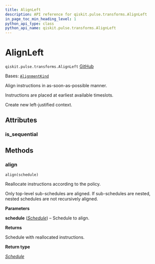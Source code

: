 ```yaml
---
title: AlignLeft
description: API reference for qiskit.pulse.transforms.AlignLeft
in_page_toc_min_heading_level: 1
python_api_type: class
python_api_name: qiskit.pulse.transforms.AlignLeft
---
```


# AlignLeft

<span id="qiskit.pulse.transforms.AlignLeft" />

`qiskit.pulse.transforms.AlignLeft` [GitHub](https://github.com/qiskit/qiskit/tree/stable/1.0/qiskit/pulse/transforms/alignments.py "view source code")

Bases: [`AlignmentKind`](pulse#qiskit.pulse.transforms.AlignmentKind "qiskit.pulse.transforms.alignments.AlignmentKind")

Align instructions in as-soon-as-possible manner.

Instructions are placed at earliest available timeslots.

Create new left-justified context.

## Attributes

<span id="qiskit.pulse.transforms.AlignLeft.is_sequential" />

### is\_sequential

## Methods

### align

<span id="qiskit.pulse.transforms.AlignLeft.align" />

`align(schedule)`

Reallocate instructions according to the policy.

Only top-level sub-schedules are aligned. If sub-schedules are nested, nested schedules are not recursively aligned.

**Parameters**

**schedule** ([*Schedule*](qiskit.pulse.Schedule "qiskit.pulse.schedule.Schedule")) – Schedule to align.

**Returns**

Schedule with reallocated instructions.

**Return type**

[*Schedule*](qiskit.pulse.Schedule "qiskit.pulse.schedule.Schedule")

